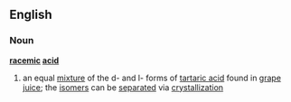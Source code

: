 ==English==
===Noun===
'''[[racemic]] [[acid]]'''
#{{chemistry}} an equal [[mixture]] of the d- and l- forms of [[tartaric acid]] found in [[grape]] [[juice]]; the [[isomer]]s can be [[separate]]d  via [[crystallization]]